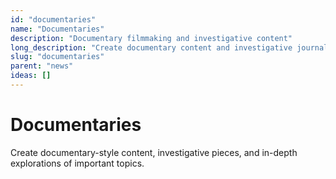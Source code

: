 ```yaml
---
id: "documentaries"
name: "Documentaries"
description: "Documentary filmmaking and investigative content"
long_description: "Create documentary content and investigative journalism"
slug: "documentaries"
parent: "news"
ideas: []
---
```


# Documentaries

Create documentary-style content, investigative pieces, and in-depth explorations of important topics.